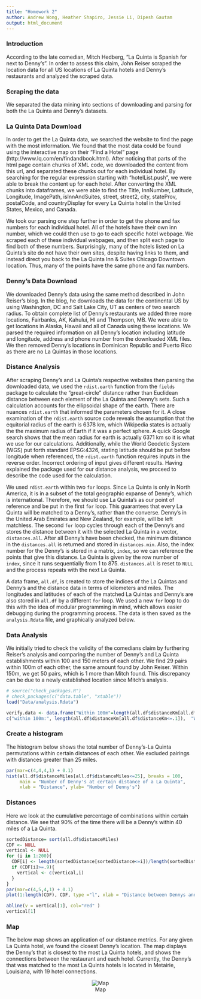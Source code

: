 ```yaml
---
title: "Homework 2"
author: Andrew Wong, Heather Shapiro, Jessie Li, Dipesh Gautam
output: html_document
---
```


### Introduction
According to the late comedian, Mitch Hedberg, "La Quinta is Spanish for next to Denny’s". In order to assess this claim, John Reiser scraped the location data for all US locations of La Quinta hotels and Denny's restaurants and analyzed the scraped data. 

### Scraping the data
We separated the data mining into sections of downloading and parsing for both the La Quinta and Denny's datasets. 

### La Quinta Data Download
In order to get the La Quinta data, we searched the website to find the page with the most information. We found that the most data could be found using the interactive map on their "Find a Hotel" page (http://www.lq.com/en/findandbook.html). After noticing that parts of the html page contain chunks of XML code, we downloaded the content from this url, and separated these chunks out for each individual hotel. By searching for the regular expression starting with "hotelList.push", we were able to break the content up for each hotel. After converting the XML chunks into dataframes, we were able to find the Title, InnNumber, Latitude, Longitude, ImagePath, isInnAndSuites, street, street2, city, stateProv, postalCode, and countryDisplay for every La Quinta hotel in the United States, Mexico, and Canada.

We took our parsing one step further in order to get the phone and fax numbers for each individual hotel. All of the hotels have their own inn number, which we could then use to go to each specific hotel webpage. We scraped each of these individual webpages, and then split each page to find both of these numbers. Surprisingly, many of the hotels listed on La Quinta's site do not have their own sites, despite having links to them, and instead direct you back to the La Quinta Inn & Suites Chicago Downtown location. Thus, many of the points have the same phone and fax numbers. 

### Denny's Data Download
We downloaded Denny's data using the same method described in John Reiser's blog. In the blog, he downloads the data for the continental US by using Washington, DC and Salt Lake City, UT as centers of two search radius. To obtain complete list of Denny's restaurants we added three more locations, Fairbanks, AK, Kahului, HI and Thompson, MB. We were able to get locations in Alaska, Hawaii and all of Canada using these locations.
We parsed the required information on all Denny's location including latitude and longitude, address and phone number from the downloaded XML files. We then removed Denny's locations in Dominican Republic and Puerto Rico as there are no La Quintas in those locations.


### Distance Analysis
After scraping Denny's and La Quinta's respective websites then parsing the downloaded data, we used the `rdist.earth` function from the `fields` package to calculate the "great-circle" distance rather than Euclidean distance between each element of the La Quinta and Denny's sets. Such a calculation accounts for the ellipsoidal shape of the earth. There are nuances `rdist.earth` that informed the parameters chosen for it. A close examination of the `rdist.earth` source code reveals the assumption that the equitorial radius of the earth is 6378 km, which Wikipedia states is actually the the maximum radius of Earth if it was a perfect sphere. A quick Google search shows that the mean radius for earth is actually 6371 km so it is what we use for our calculations. Additionally, while the World Geodetic System (WGS) put forth standard EPSG:4326, stating latitude should be put before longitude when referenced, the `rdist.earth` function requires inputs in the reverse order. Incorrect ordering of input gives different results. Having explained the package used for our distance analysis, we proceed to describe the code used for the calculation.

We used `rdist.earth` within two `for` loops. Since La Quinta is only in North America, it is in a subset of the total geographic expanse of Denny's, which is international. Therefore, we should use La Quinta's as our point of reference and be put in the first `for` loop. This guarantees that every La Quinta will be matched to a Denny's, rather than the converse. Denny's in the United Arab Emirates and New Zealand, for example, will be left matchless. The second `for` loop cycles through each of the Denny's and stores the distance between it with the selected La Quinta in a vector, `distances.all`. After all Denny's have been checked, the minimum distance in the `distances.all` is returned and stored in `distances.min`. Also, the index number for the Denny's is stored in a matrix, `index`, so we can reference the points that give this distance. La Quinta is given by the row number of `index`, since it runs sequentially from 1 to 875. `distances.all` is reset to `NULL` and the process repeats with the next La Quinta.

A data frame, `all.df`, is created to store the indices of the La Quintas and Denny's and the distance data in terms of kilometers and miles. The longitudes and latitudes of each of the matched La Quintas and Denny's are also stored in `all.df` by a different `for` loop. We used a new `for` loop to do this with the idea of modular programming in mind, which allows easier debugging during the programming process. The data is then saved as the `analysis.Rdata` file, and graphically analyzed below.

### Data Analysis
We initially tried to check the validity of the comedians claim by furthering Reiser's analysis and comparing the number of Denny's and La Quinta establishments within 100 and 150 meters of each other. We find 29 pairs within 100m of each other, the same amount found by John Reiser. Within 150m, we get 50 pairs, which is 1 more than Mitch found. This discrepancy can be due to a newly established location since Mitch's analysis.
```r
# source("check_packages.R")
# check_packages(c("data.table", "xtable"))
load("Data/analysis.Rdata")

verify.data <- data.frame("Within 100m"=length(all.df$distanceKm[all.df$distanceKm<=.1]), "Within 150m"=length(all.df$distanceKm[all.df$distanceKm<=.15]))
c("within 100m:", length(all.df$distanceKm[all.df$distanceKm<=.1]),  "Within 150m:", length(all.df$distanceKm[all.df$distanceKm<=.15])) 

```


### Create a histogram
The histogram below shows the total number of Denny's-La Quinta permutations within certain distances of each other. We excluded pairings with distances greater than 25 miles.
```r

par(mar=c(4,4,4,1) + 0.1)
hist(all.df$distanceMiles[all.df$distanceMiles<=25], breaks = 100,
     main = "Number of Denny's at certain distance of a La Quinta",
     xlab = "Distance", ylab= "Number of Denny's")
```


### Distances
Here we look at the cumulative percentage of combinations within certain distance. We see that 90% of the time there will be a Denny's within 40 miles of a La Quinta.
```r
sortedDistance= sort(all.df$distanceMiles)
CDF <- NULL
vertical <- NULL
for (i in 1:200){
  CDF[i] <- length(sortedDistance[sortedDistance<=i])/length(sortedDistance)
  if (CDF[i]>=.9){
    vertical <- c(vertical,i)
  }
}
par(mar=c(4,5,4,1) + 0.1)
plot(1:length(CDF), CDF, type ="l", xlab = "Distance between Dennys and LQ", ylab = "Cumulitive percentage within the distance")

abline(v = vertical[1], col="red" )
vertical[1]

```

### Map
The below map shows an application of our distance metrics. For any given La Quinta hotel, we found the closest Denny's location. The map displays the Denny's that is closest to the most La Quinta hotels, and shows the connections between the restaurant and each hotel. Currently, the Denny's that was matched to the most La Quinta hotels is located in Metairie, Louisiana, with 19 hotel connections. 
<div style="text-align:center">
![Map](Data/plot.png)
</div>
